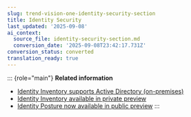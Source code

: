 ```yaml
---
slug: trend-vision-one-identity-security-section
title: Identity Security
last_updated: '2025-09-08'
ai_context:
  source_file: identity-security-section.md
  conversion_date: '2025-09-08T23:42:17.731Z'
conversion_status: converted
translation_ready: true
---
```


::: {role="main"}
**Related information**

- [Identity Inventory supports Active Directory (on-premises)](identity-supports-active-directory.mdx)
- [Identity Inventory available in private preview](identity-inventory-preview.mdx)
- [Identity Posture now available in public preview](identity-posture-preview.mdx)
:::
